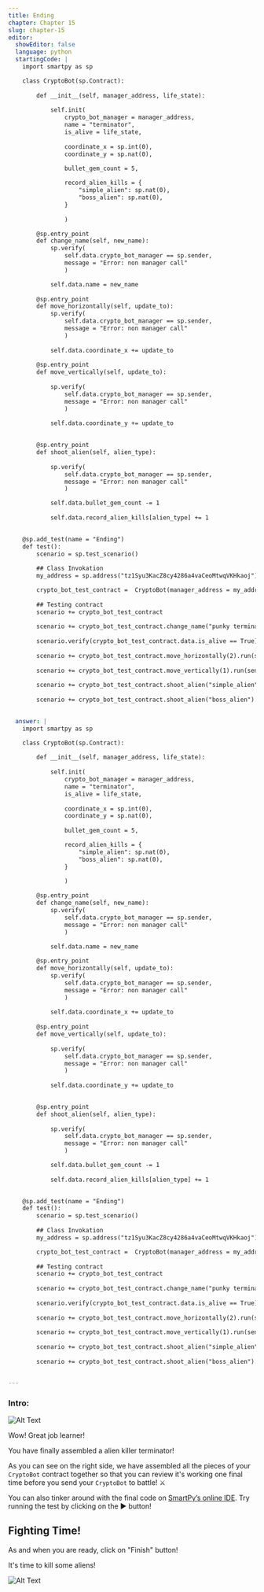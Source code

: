 ```yaml
---
title: Ending 
chapter: Chapter 15
slug: chapter-15
editor:
  showEditor: false
  language: python
  startingCode: |
    import smartpy as sp

    class CryptoBot(sp.Contract):
    
        def __init__(self, manager_address, life_state):
            
            self.init(
                crypto_bot_manager = manager_address,
                name = "terminator",
                is_alive = life_state,
                
                coordinate_x = sp.int(0), 
                coordinate_y = sp.nat(0), 
                
                bullet_gem_count = 5,

                record_alien_kills = {
                    "simple_alien": sp.nat(0), 
                    "boss_alien": sp.nat(0), 
                }
                
                )

        @sp.entry_point
        def change_name(self, new_name):
            sp.verify(
                self.data.crypto_bot_manager == sp.sender, 
                message = "Error: non manager call"
                )

            self.data.name = new_name
        
        @sp.entry_point
        def move_horizontally(self, update_to):
            sp.verify(
                self.data.crypto_bot_manager == sp.sender, 
                message = "Error: non manager call"
                )
                
            self.data.coordinate_x += update_to
        
        @sp.entry_point
        def move_vertically(self, update_to):
            
            sp.verify(
                self.data.crypto_bot_manager == sp.sender, 
                message = "Error: non manager call"
                )
                
            self.data.coordinate_y += update_to

            
        @sp.entry_point
        def shoot_alien(self, alien_type):
            
            sp.verify(
                self.data.crypto_bot_manager == sp.sender, 
                message = "Error: non manager call"
                )

            self.data.bullet_gem_count -= 1
            
            self.data.record_alien_kills[alien_type] += 1

        
    @sp.add_test(name = "Ending")
    def test():
        scenario = sp.test_scenario()
        
        ## Class Invokation
        my_address = sp.address("tz1Syu3KacZ8cy4286a4vaCeoMtwqVKHkaoj")

        crypto_bot_test_contract =  CryptoBot(manager_address = my_address, life_state = True)
        
        ## Testing contract
        scenario += crypto_bot_test_contract
        
        scenario += crypto_bot_test_contract.change_name("punky terminator").run(sender = my_address)
        
        scenario.verify(crypto_bot_test_contract.data.is_alive == True)
        
        scenario += crypto_bot_test_contract.move_horizontally(2).run(sender = my_address)
        
        scenario += crypto_bot_test_contract.move_vertically(1).run(sender = my_address)
        
        scenario += crypto_bot_test_contract.shoot_alien("simple_alien").run(sender = my_address)
        
        scenario += crypto_bot_test_contract.shoot_alien("boss_alien").run(sender = my_address)
        

  answer: |
    import smartpy as sp

    class CryptoBot(sp.Contract):
    
        def __init__(self, manager_address, life_state):
            
            self.init(
                crypto_bot_manager = manager_address,
                name = "terminator",
                is_alive = life_state,
                
                coordinate_x = sp.int(0), 
                coordinate_y = sp.nat(0), 
                
                bullet_gem_count = 5,

                record_alien_kills = {
                    "simple_alien": sp.nat(0), 
                    "boss_alien": sp.nat(0), 
                }
                
                )

        @sp.entry_point
        def change_name(self, new_name):
            sp.verify(
                self.data.crypto_bot_manager == sp.sender, 
                message = "Error: non manager call"
                )

            self.data.name = new_name
        
        @sp.entry_point
        def move_horizontally(self, update_to):
            sp.verify(
                self.data.crypto_bot_manager == sp.sender, 
                message = "Error: non manager call"
                )
                
            self.data.coordinate_x += update_to
        
        @sp.entry_point
        def move_vertically(self, update_to):
            
            sp.verify(
                self.data.crypto_bot_manager == sp.sender, 
                message = "Error: non manager call"
                )
                
            self.data.coordinate_y += update_to

            
        @sp.entry_point
        def shoot_alien(self, alien_type):
            
            sp.verify(
                self.data.crypto_bot_manager == sp.sender, 
                message = "Error: non manager call"
                )

            self.data.bullet_gem_count -= 1
            
            self.data.record_alien_kills[alien_type] += 1

        
    @sp.add_test(name = "Ending")
    def test():
        scenario = sp.test_scenario()
        
        ## Class Invokation
        my_address = sp.address("tz1Syu3KacZ8cy4286a4vaCeoMtwqVKHkaoj")

        crypto_bot_test_contract =  CryptoBot(manager_address = my_address, life_state = True)
        
        ## Testing contract
        scenario += crypto_bot_test_contract
        
        scenario += crypto_bot_test_contract.change_name("punky terminator").run(sender = my_address)
        
        scenario.verify(crypto_bot_test_contract.data.is_alive == True)
        
        scenario += crypto_bot_test_contract.move_horizontally(2).run(sender = my_address)
        
        scenario += crypto_bot_test_contract.move_vertically(1).run(sender = my_address)
        
        scenario += crypto_bot_test_contract.shoot_alien("simple_alien").run(sender = my_address)
        
        scenario += crypto_bot_test_contract.shoot_alien("boss_alien").run(sender = my_address)


---
```


### Intro: 

![Alt Text](https://media.giphy.com/media/BQAk13taTaKYw/giphy.gif)

Wow! Great job learner!

You have finally assembled a alien killer terminator!

As you can see on the right side, we have assembled all the pieces of your `CryptoBot` contract together so that you can review it's working one final time before you send your `CryptoBot` to battle! ⚔️



You can also tinker around with the final code on [SmartPy’s online IDE](https://smartpy.io/demo/index.html?code=eJzVVU2P0zAQvedXWNlLIkpFlwWtKlVCVCuBVpxYcQAhy02mrWliB9vp4kX8d8b5aOJNoxYJBOSUjzczb55fZnheSGWIzpkyhSVME10EQZIxrclS2cLI19JEupgupTCKJSaeBwHBK4U1oZQLbiiNNGTrCcmZYBtQlKWpAq0nJONroNowAxhFmutw44KmLkF0eOWupKpKV9LQJiFZDFJ7EYLlgJjQgMq5YEaq0AdwTVnG9w7UUfIhPgUpVeoyAf2GMdg9FyZ6Fk9GYbaG4f0Q5j2syiwDQzeQ00SWwmDci0ngQRQkmNcxBkF3PMs0gr57EHeFmudFBjUunI@Wr7ArqfVJ5I9x2nFN8RWGAvrA0kKiJAcjJFsmNkDdQTReEHBfPfYOHmP3oPja@udd2SBlhk2PnXwlqwaRgnrENkcfIMYd_I1SUs2JkKI1CklYloXHWvBLNtZp2QaHxsc6zeUe6FYq_oD_A9awTb9lkTofGPkvNXz0OHvl@zZ_suh6OFMGbM7w5IQI_6Ma1lfD72VMEr2VyLz6xxo56j_Y2OL4@PvbehzRYDCdni7IbGRyVwHDWfWp6_qzk3FW1wmcbDi9qQFtonZi3whUfBPGgROw@tIopRMQTHFZj1X3hbavoriz58UFWVar6q3Yyx0zXIrqfW7bTVEnaB6i0DzM3tvy@S1LPl4n9ury@iW72rMlyHfm_uuH2zc7Jr@EjTQ9_SsCSbMBMWVvNT7aTG5X2WMbED_cqRJ88neYFwUgbWq_d1RvjEOX5Rz0tD@fw6IUO0t6yzKeqtJ51rnK4x8Py7SeHS1V2aJbuIOuz@I7nLKXv0LydO7e6Jr9tsz9CeBv5z9TorfUTxX4CWJr86k-). Try running the test by clicking on the ▶️ button!


## Fighting Time! 

As and when you are ready, click on "Finish" button! 

It's time to kill some aliens! 

![Alt Text](https://media.giphy.com/media/4Sm7D7rlopgqs/giphy.gif)
